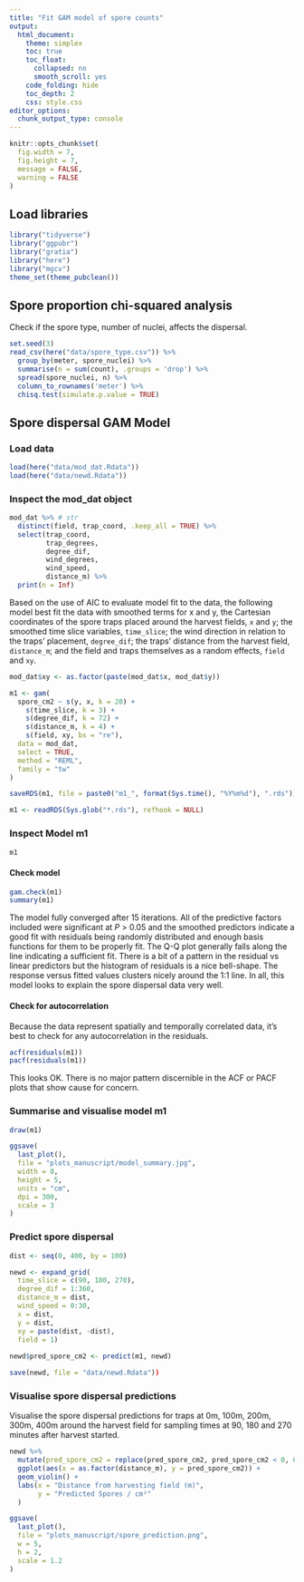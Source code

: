 ```yaml
---
title: "Fit GAM model of spore counts"
output:
  html_document:
    theme: simplex
    toc: true
    toc_float:
      collapsed: no
      smooth_scroll: yes
    code_folding: hide
    toc_depth: 2
    css: style.css
editor_options: 
  chunk_output_type: console
---
```


```r
knitr::opts_chunk$set(
  fig.width = 7,
  fig.height = 7,
  message = FALSE,
  warning = FALSE
)
```

## Load libraries

```r
library("tidyverse")
library("ggpubr")
library("gratia")
library("here")
library("mgcv")
theme_set(theme_pubclean())
```

## Spore proportion chi-squared analysis

Check if the spore type, number of nuclei, affects the dispersal.

```r
set.seed(3)
read_csv(here("data/spore_type.csv")) %>%
  group_by(meter, spore_nuclei) %>%
  summarise(n = sum(count), .groups = 'drop') %>%
  spread(spore_nuclei, n) %>%
  column_to_rownames('meter') %>%
  chisq.test(simulate.p.value = TRUE) 
```

## Spore dispersal GAM Model

### Load data

```r
load(here("data/mod_dat.Rdata"))
load(here("data/newd.Rdata"))
```

### Inspect the mod_dat object

```r
mod_dat %>% # str
  distinct(field, trap_coord, .keep_all = TRUE) %>%
  select(trap_coord,
         trap_degrees,
         degree_dif,
         wind_degrees,
         wind_speed,
         distance_m) %>%
  print(n = Inf)
```

Based on the use of AIC to evaluate model fit to the data, the following model best fit the data with smoothed terms for x and y, the Cartesian coordinates of the spore traps placed around the harvest fields, `x` and `y`; the smoothed time slice variables, `time_slice`; the wind direction in relation to the traps' placement, `degree_dif`; the traps' distance from the harvest field, `distance_m`; and the field and traps themselves as a random effects, `field` and `xy`.

```r
mod_dat$xy <- as.factor(paste(mod_dat$x, mod_dat$y))

m1 <- gam(
  spore_cm2 ~ s(y, x, k = 20) +
    s(time_slice, k = 3) +
    s(degree_dif, k = 72) +
    s(distance_m, k = 4) +
    s(field, xy, bs = "re"),
  data = mod_dat,
  select = TRUE,
  method = "REML",
  family = "tw"
)

saveRDS(m1, file = paste0("m1_", format(Sys.time(), "%Y%m%d"), ".rds"))
```

```r
m1 <- readRDS(Sys.glob("*.rds"), refhook = NULL)
```

### Inspect Model m1

```r
m1
```

#### Check model

```r
gam.check(m1)
summary(m1)
```

The model fully converged after 15 iterations.
All of the predictive factors included were significant at _P_ > 0.05 and the smoothed predictors indicate a good fit with residuals being randomly distributed and enough basis functions for them to be properly fit.
The Q-Q plot generally falls along the line indicating a sufficient fit.
There is a bit of a pattern in the residual vs linear predictors but the histogram of residuals is a nice bell-shape.
The response versus fitted values clusters nicely around the 1:1 line.
In all, this model looks to explain the spore dispersal data very well.

#### Check for autocorrelation

Because the data represent spatially and temporally correlated data, it's best to check for any autocorrelation in the residuals.

```r
acf(residuals(m1))
pacf(residuals(m1))
```

This looks OK.
There is no major pattern discernible in the ACF or PACF plots that show cause for concern.

### Summarise and visualise model m1

```r
draw(m1)
```

```r
ggsave(
  last_plot(),
  file = "plots_manuscript/model_summary.jpg",
  width = 8,
  height = 5,
  units = "cm",
  dpi = 300,
  scale = 3
)
```

### Predict spore dispersal

```r
dist <- seq(0, 400, by = 100)

newd <- expand_grid(
  time_slice = c(90, 180, 270),
  degree_dif = 1:360,
  distance_m = dist,
  wind_speed = 0:30,
  x = dist,
  y = dist,
  xy = paste(dist, -dist),
  field = 1)
  
newd$pred_spore_cm2 <- predict(m1, newd)
```

```r
save(newd, file = "data/newd.Rdata"))
```

### Visualise spore dispersal predictions

Visualise the spore dispersal predictions for traps at 0m, 100m, 200m, 300m, 400m around the harvest field for sampling times at 90, 180 and 270 minutes after harvest started.

```r
newd %>%
  mutate(pred_spore_cm2 = replace(pred_spore_cm2, pred_spore_cm2 < 0, 0)) %>%
  ggplot(aes(x = as.factor(distance_m), y = pred_spore_cm2)) +
  geom_violin() +
  labs(x = "Distance from harvesting field (m)",
       y = "Predicted Spores / cm²"
  )
```

```r
ggsave(
  last_plot(),
  file = "plots_manuscript/spore_prediction.png",
  w = 5,
  h = 2,
  scale = 1.2
)
```
